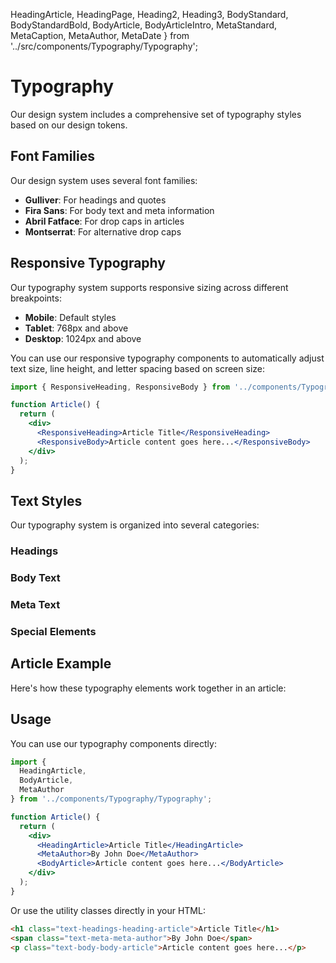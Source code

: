   HeadingArticle, HeadingPage, Heading2, Heading3,
  BodyStandard, BodyStandardBold, BodyArticle, BodyArticleIntro,
  MetaStandard, MetaCaption, MetaAuthor, MetaDate
} from '../src/components/Typography/Typography';

<Meta title="General/Typography" />

# Typography

Our design system includes a comprehensive set of typography styles based on our design tokens.

## Font Families

Our design system uses several font families:
- **Gulliver**: For headings and quotes
- **Fira Sans**: For body text and meta information
- **Abril Fatface**: For drop caps in articles
- **Montserrat**: For alternative drop caps

## Responsive Typography

Our typography system supports responsive sizing across different breakpoints:
- **Mobile**: Default styles
- **Tablet**: 768px and above
- **Desktop**: 1024px and above

You can use our responsive typography components to automatically adjust text size, line height, and letter spacing based on screen size:

```jsx
import { ResponsiveHeading, ResponsiveBody } from '../components/Typography/ResponsiveTypography';

function Article() {
  return (
    <div>
      <ResponsiveHeading>Article Title</ResponsiveHeading>
      <ResponsiveBody>Article content goes here...</ResponsiveBody>
    </div>
  );
}
```

<Canvas>
  <Story id="components-typography-responsive--responsive-typography-demo" />
</Canvas>

## Text Styles

Our typography system is organized into several categories:

### Headings

<Canvas>
  <Story id="components-typography--headings" />
</Canvas>

### Body Text

<Canvas>
  <Story id="components-typography--body-text" />
</Canvas>

### Meta Text

<Canvas>
  <Story id="components-typography--meta-text" />
</Canvas>

### Special Elements

<Canvas>
  <Story id="components-typography--special-elements" />
</Canvas>

## Article Example

Here's how these typography elements work together in an article:

<Canvas>
  <Story id="components-typography--article-example" />
</Canvas>

## Usage

You can use our typography components directly:

```jsx
import {
  HeadingArticle,
  BodyArticle,
  MetaAuthor
} from '../components/Typography/Typography';

function Article() {
  return (
    <div>
      <HeadingArticle>Article Title</HeadingArticle>
      <MetaAuthor>By John Doe</MetaAuthor>
      <BodyArticle>Article content goes here...</BodyArticle>
    </div>
  );
}
```

Or use the utility classes directly in your HTML:

```html
<h1 class="text-headings-heading-article">Article Title</h1>
<span class="text-meta-meta-author">By John Doe</span>
<p class="text-body-body-article">Article content goes here...</p>
```
